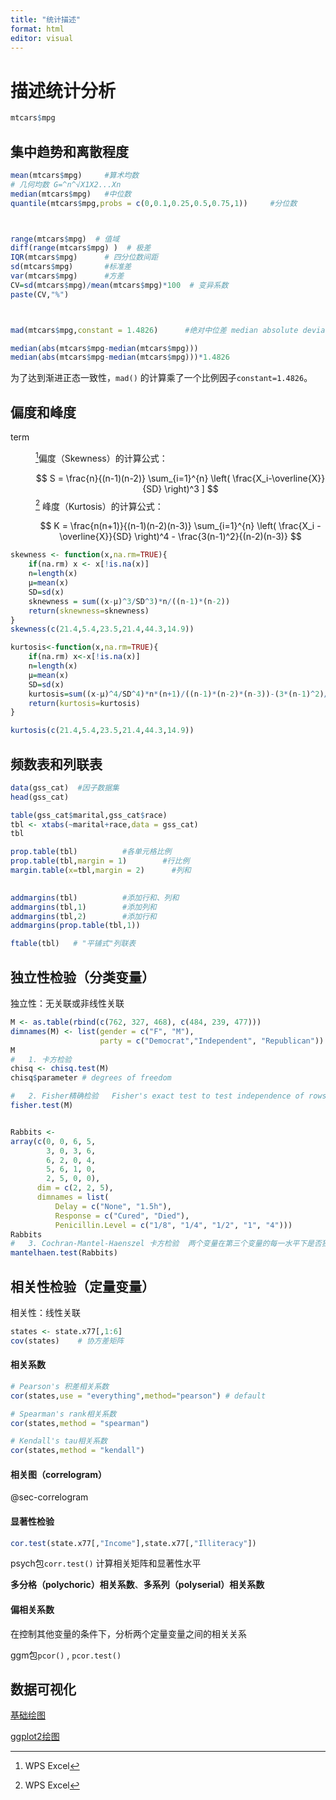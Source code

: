 ```yaml
---
title: "统计描述"
format: html
editor: visual
---
```


# 描述统计分析

```r
mtcars$mpg
```

## 集中趋势和离散程度

```r
mean(mtcars$mpg)     #算术均数
# 几何均数 G=^n^√X1X2...Xn
median(mtcars$mpg)   #中位数
quantile(mtcars$mpg,probs = c(0,0.1,0.25,0.5,0.75,1))     #分位数



range(mtcars$mpg)  # 值域
diff(range(mtcars$mpg) )  # 极差
IQR(mtcars$mpg)      # 四分位数间距
sd(mtcars$mpg)       #标准差
var(mtcars$mpg)      #方差
CV=sd(mtcars$mpg)/mean(mtcars$mpg)*100  # 变异系数
paste(CV,"%")



mad(mtcars$mpg,constant = 1.4826)      #绝对中位差 median absolute deviation

median(abs(mtcars$mpg-median(mtcars$mpg)))
median(abs(mtcars$mpg-median(mtcars$mpg)))*1.4826
```

为了达到渐进正态一致性，`mad()` 的计算乘了一个比例因子`constant=1.4826`。

## 偏度和峰度

term

:   [^1]偏度（Skewness）的计算公式：

    $$ 
    S = \frac{n}{(n-1)(n-2)} \sum_{i=1}^{n} \left( \frac{X_i-\overline{X}}{SD} \right)^3 ]
    $$[^2] 峰度（Kurtosis）的计算公式：

    $$
    K = \frac{n(n+1)}{(n-1)(n-2)(n-3)}  \sum_{i=1}^{n} \left( \frac{X_i - \overline{X}}{SD} \right)^4  - \frac{3(n-1)^2}{(n-2)(n-3)}
    $$

[^1]: WPS Excel

[^2]: WPS Excel

```r
skewness <- function(x,na.rm=TRUE){
    if(na.rm) x <- x[!is.na(x)]
    n=length(x)
    μ=mean(x)
    SD=sd(x)
    sknewness = sum((x-μ)^3/SD^3)*n/((n-1)*(n-2))
    return(sknewness=sknewness)
}
skewness(c(21.4,5.4,23.5,21.4,44.3,14.9))

kurtosis<-function(x,na.rm=TRUE){
    if(na.rm) x<-x[!is.na(x)]
    n=length(x)
    μ=mean(x)
    SD=sd(x)
    kurtosis=sum((x-μ)^4/SD^4)*n*(n+1)/((n-1)*(n-2)*(n-3))-(3*(n-1)^2)/((n-2)*(n-3))
    return(kurtosis=kurtosis)
}

kurtosis(c(21.4,5.4,23.5,21.4,44.3,14.9))
```

## 频数表和列联表

```r
data(gss_cat)  #因子数据集
head(gss_cat)
```

```r
table(gss_cat$marital,gss_cat$race)
tbl <- xtabs(~marital+race,data = gss_cat)
tbl
```

```r
prop.table(tbl)          #各单元格比例
prop.table(tbl,margin = 1)        #行比例 
margin.table(x=tbl,margin = 2)      #列和

 
addmargins(tbl)          #添加行和、列和
addmargins(tbl,1)        #添加列和
addmargins(tbl,2)        #添加行和
addmargins(prop.table(tbl,1))

ftable(tbl)   # "平铺式"列联表
```

## 独立性检验（分类变量）

独立性：无关联或非线性关联

```r
M <- as.table(rbind(c(762, 327, 468), c(484, 239, 477)))
dimnames(M) <- list(gender = c("F", "M"),
                    party = c("Democrat","Independent", "Republican"))
M
#   1. 卡方检验
chisq <- chisq.test(M)
chisq$parameter # degrees of freedom

#   2. Fisher精确检验   Fisher's exact test to test independence of rows and columns in contingency table
fisher.test(M)


Rabbits <-
array(c(0, 0, 6, 5,
        3, 0, 3, 6,
        6, 2, 0, 4,
        5, 6, 1, 0,
        2, 5, 0, 0),
      dim = c(2, 2, 5),
      dimnames = list(
          Delay = c("None", "1.5h"),
          Response = c("Cured", "Died"),
          Penicillin.Level = c("1/8", "1/4", "1/2", "1", "4")))
Rabbits
#   3. Cochran-Mantel-Haenszel 卡方检验  两个变量在第三个变量的每一水平下是否独立
mantelhaen.test(Rabbits)
```

## 相关性检验（定量变量）

相关性：线性关联

```r
states <- state.x77[,1:6]
cov(states)    # 协方差矩阵
```

#### 相关系数

```r
# Pearson's 积差相关系数
cor(states,use = "everything",method="pearson") # default

# Spearman's rank相关系数
cor(states,method = "spearman")

# Kendall's tau相关系数
cor(states,method = "kendall")
```

#### 相关图（correlogram）

@sec-correlogram

#### 显著性检验

```r
cor.test(state.x77[,"Income"],state.x77[,"Illiteracy"])
```

psych包`corr.test()` 计算相关矩阵和显著性水平

**多分格（polychoric）相关系数**、**多系列（polyserial）相关系数**

#### 偏相关系数

在控制其他变量的条件下，分析两个定量变量之间的相关关系

ggm包`pcor()` , `pcor.test()`

## 数据可视化

[基础绘图](03_base_graphics.qmd)

[ggplot2绘图](04_ggplot2_graphics.qmd)
